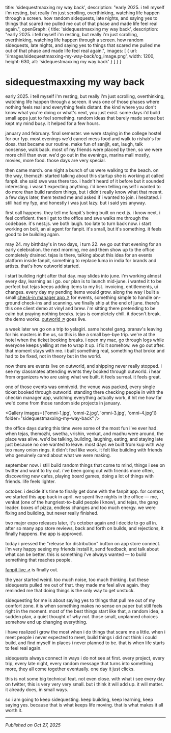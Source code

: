   title: 'sidequestmaxxing my way back',
  description: "early 2025. i tell myself i'm resting, but really i'm just scrolling, overthinking, watching life happen through a screen. how random sidequests, late nights, and saying yes to things that scared me pulled me out of that phase and made life feel real again.",
  openGraph: {
    title: 'sidequestmaxxing my way back',
    description: "early 2025. i tell myself i'm resting, but really i'm just scrolling, overthinking, watching life happen through a screen. how random sidequests, late nights, and saying yes to things that scared me pulled me out of that phase and made life feel real again.",
    images: [
      {
        url: '/images/sidequestmaxxing-my-way-back/og_image.png',
        width: 1200,
        height: 630,
        alt: 'sidequestmaxxing my way back'
      }
    ]
  }
}

# sidequestmaxxing my way back

early 2025. i tell myself i'm resting, but really i'm just scrolling, overthinking, watching life happen through a screen. it was one of those phases where nothing feels real and everything feels distant. the kind where you don't know what you're doing or what's next, you just exist. some days i'd build small apps just to feel something. random ideas that barely made sense but kept my mind busy. it helped for a few hours.

january and february. final semester. we were staying in the college hostel for our fyp. most evenings we'd cancel mess food and walk to rishab's for dosa. that became our routine. make fun of sanjjit, eat, laugh, talk nonsense, walk back. most of my friends were placed by then, so we were more chill than ever. we'd go out in the evenings, marina mall mostly, movies, more food. those days are very special.

then came march. one night a bunch of us were walking to the beach. on the way, themozhi started talking about this startup she is working at called fanpit. she said swe was there too. i hadn't heard of it before but it sounded interesting. i wasn't expecting anything. i'd been telling myself i wanted to do more than build random things, but i didn't really know what that meant. a few days later, them texted me and asked if i wanted to join. i hesitated. i still had my fyp, and honestly i was just lazy. but i said yes anyway.

first call happens. they tell me fanpit's being built on next.js. i know next. i feel confident. then i get to the office and swe walks me through the codebase. it's nest.js. we both laugh. too late to turn back now. i start working on bolt, an ai agent for fanpit. it's small, but it's something. it feels good to be building again.

may 24. my birthday's in two days, i turn 22. we go out that evening for an early celebration. the next morning, me and them show up to the office completely drained. tejas is there, talking about this idea for an events platform inside fanpit, something to replace luma in india for brands and artists. that's how outworld started.

i start building right after that day. may slides into june. i'm working almost every day, learning as i go. our plan is to launch mid-june. i wanted it to be perfect but tejas keeps adding items to my list. invoicing, entitlements, ui changes. every day my pending items would grow. along the way i built a small [check-in manager app ↗](https://apps.apple.com/in/app/fanpit-check-in-manager/id6748519672) for events, something simple to handle on-ground check-ins and scanning. we finally ship at the end of june. there's this one client demo at vinyl and brew. i'm sitting there pretending to be calm but praying nothing breaks. tejas is completely chill. it doesn't break. the demo works. [outworld ↗](https://outworld.fanpit.live/) goes live.

a week later we go on a trip to yelagiri. same hostel gang. pranav's leaving for his masters in the us, so this is like a small bye-bye trip. we're at the hotel when the ticket booking breaks. i open my mac, go through logs while everyone keeps yelling at me to wrap it up. i fix it somehow. we go out after. that moment stays with me. i built something real, something that broke and had to be fixed, not in theory but in the world.

now there are events live on outworld, and shipping never really stopped. i see my classmates attending events they booked through outworld. i hear from organizers who are using what we built. it feels surreal. it feels great.

one of those events was omnivoid. the venue was packed, every single ticket booked through outworld. standing there checking people in with the checkin manager app, watching everything actually work, it hit me how far we'd come from those random side projects in january.

<Gallery images={['omni-1.jpg', 'omni-2.jpg', 'omni-3.jpg', 'omni-4.jpg']} folder="sidequestmaxxing-my-way-back" />

the office days during this time were some of the most fun i've ever had. when tejas, themozhi, swetha, vrishin, venkat, and madhu were around, the place was alive. we'd be talking, building, laughing, eating, and staying late just because no one wanted to leave. most days we built from kup with way too many onion rings. it didn't feel like work. it felt like building with friends who genuinely cared about what we were making.

september now. i still build random things that come to mind, things i see on twitter and want to try out. i've been going out with friends more often, discovering new cafes, playing board games, doing a lot of things with friends. life feels lighter.

october. i decide it's time to finally get done with the fanpit app. for context, we started this app back in april. we spent five nights in the office — me, venkat (one of the hungriest-to-build people i know), and tejas, the gang leader. boxes of pizza, endless changes and too much energy. we were fixing and building, but never really finished.

two major expo releases later, it's october again and i decide to go all in. after so many app store reviews, back and forth on builds, and rejections, it finally happens. the app is approved.

today i pressed the "release for distribution" button on app store connect. i'm very happy seeing my friends install it, send feedback, and talk about what can be better. this is something i've always wanted — to build something that reaches people.

[fanpit live ↗](https://apps.apple.com/in/app/fanpit-live/id6753718568) is finally out.

the year started weird. too much noise, too much thinking. but these sidequests pulled me out of that. they made me feel alive again. they reminded me that doing things is the only way to get unstuck.

sidequesting for me is about saying yes to things that pull me out of my comfort zone. it is when something makes no sense on paper but still feels right in the moment. most of the best things start like that, a random idea, a sudden plan, a quiet thought of *why not*. those small, unplanned choices somehow end up changing everything.

i have realized i grow the most when i do things that scare me a little. when i meet people i never expected to meet, build things i did not think i could build, and find myself in places i never planned to be. that is when life starts to feel real again.

sidequests always connect in ways i do not see at first. every project, every trip, every late night, every random message that turns into something more, they all come together eventually. one day it just clicks.

this is not some big technical feat. not even close. with what i see every day on twitter, this is very very very small. but i think it will add up. it will matter. it already does, in small ways.

so i am going to keep sidequesting. keep building, keep learning, keep saying yes. because that is what keeps life moving. that is what makes it all worth it.

<Tweet id="1880348684237566229" caption="something I keep coming back to" />

---

*Published on Oct 27, 2025*
